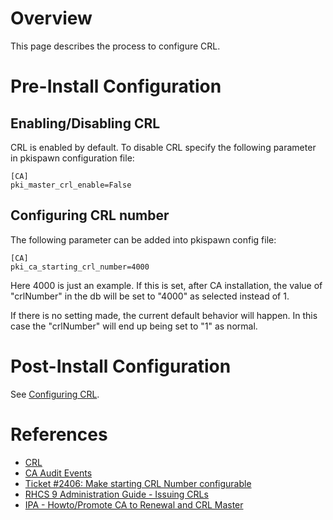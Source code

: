 = Overview =

This page describes the process to configure CRL.

= Pre-Install Configuration =

== Enabling/Disabling CRL ==

CRL is enabled by default. To disable CRL specify the following parameter in pkispawn configuration file:

 [CA]
 pki_master_crl_enable=False

== Configuring CRL number ==

The following parameter can be added into pkispawn config file:

 [CA]
 pki_ca_starting_crl_number=4000

Here 4000 is just an example. If this is set, after CA installation, the value of "crlNumber" in the db will be
set to "4000" as selected instead of 1.

If there is no setting made, the current default behavior will happen. In this case the "crlNumber" will end up being set to "1" as normal.

= Post-Install Configuration =

See [https://github.com/dogtagpki/pki/wiki/Configuring-CRL Configuring CRL].

= References =

* [[CRL]]
* [https://github.com/dogtagpki/pki/wiki/CA-Audit-Events CA Audit Events]
* [https://fedorahosted.org/pki/ticket/2406 Ticket #2406: Make starting CRL Number configurable]
* [https://access.redhat.com/documentation/en-US/Red_Hat_Certificate_System/9/html/Administration_Guide/Issuing_CRLs.html RHCS 9 Administration Guide - Issuing CRLs]
* [https://www.freeipa.org/page/Howto/Promote_CA_to_Renewal_and_CRL_Master IPA - Howto/Promote CA to Renewal and CRL Master]
